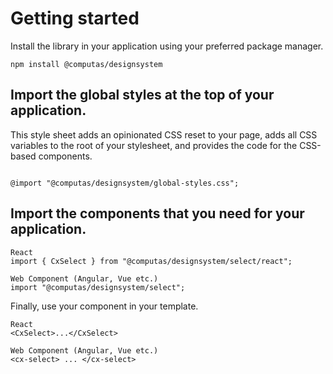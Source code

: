 
<Meta title="Configure your project" />

# Getting started

Install the library in your application using your preferred package manager.

```
npm install @computas/designsystem
```

## Import the global styles at the top of your application.

This style sheet adds an opinionated CSS reset to your page,
adds all CSS variables to the root of your stylesheet,
and provides the code for the CSS-based components.

```

@import "@computas/designsystem/global-styles.css";
```

## Import the components that you need for your application.

```
React
import { CxSelect } from "@computas/designsystem/select/react";

Web Component (Angular, Vue etc.)
import "@computas/designsystem/select";
```

Finally, use your component in your template.

```
React
<CxSelect>...</CxSelect>

Web Component (Angular, Vue etc.)
<cx-select> ... </cx-select>
```
